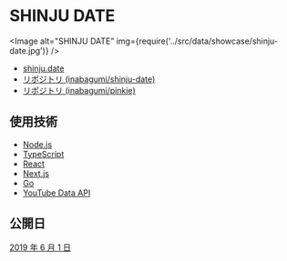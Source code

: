 
# SHINJU DATE

<Image
  alt="SHINJU DATE"
  img={require('../src/data/showcase/shinju-date.jpg')}
/>

- [shinju.date](https://shinju.date/)
- [リポジトリ (inabagumi/shinju-date)](https://github.com/inabagumi/shinju-date)
- [リポジトリ (inabagumi/pinkie)](https://github.com/inabagumi/pinkie)

## 使用技術

- [Node.js](https://nodejs.org/ja/)
- [TypeScript](https://www.typescriptlang.org/)
- [React](https://reactjs.org/)
- [Next.js](https://nextjs.org/)
- [Go](https://golang.org/)
- [YouTube Data API](https://developers.google.com/youtube/v3/getting-started?hl=ja)

## 公開日

[2019 年 6 月 1 日](https://twitter.com/ykzts/status/1134745553273643009)
